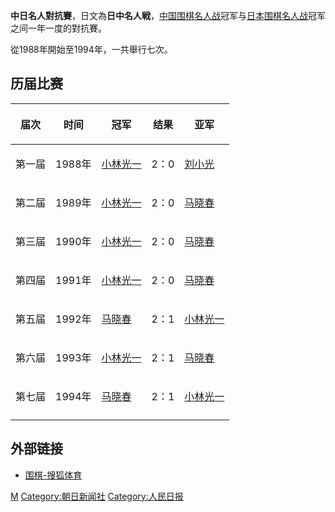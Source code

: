 '''中日名人對抗賽'''，日文為'''日中名人戦'''，[[中国围棋名人战|中国围棋名人战]]冠军与[[日本围棋名人战|日本围棋名人战]]冠军之间一年一度的對抗賽。

從1988年開始至1994年，一共舉行七次。

== 历届比赛 ==
{|  class="wikitable"
!届次||时间||冠军||结果||亚军
|-
|第一届
|1988年
|{{flagicon|Japan}} [[小林光一|小林光一]]
|2：0
|{{flagicon|China}} [[刘小光|刘小光]]
|-
|第二届
|1989年
|{{flagicon|Japan}} [[小林光一|小林光一]]
|2：0
|{{flagicon|China}} [[马晓春|马晓春]]
|-
|第三届
|1990年
|{{flagicon|Japan}} [[小林光一|小林光一]]
|2：0
|{{flagicon|China}} [[马晓春|马晓春]]
|-
|第四届
|1991年
|{{flagicon|Japan}} [[小林光一|小林光一]]
|2：0
|{{flagicon|China}} [[马晓春|马晓春]]
|-
|第五届
|1992年
|{{flagicon|China}} [[马晓春|马晓春]]
|2：1
|{{flagicon|Japan}} [[小林光一|小林光一]]
|-
|第六届
|1993年
|{{flagicon|Japan}} [[小林光一|小林光一]]
|2：1
|{{flagicon|China}} [[马晓春|马晓春]]
|-
|第七届
|1994年
|{{flagicon|China}} [[马晓春|马晓春]]
|2：1
|{{flagicon|Japan}} [[小林光一|小林光一]]
|-
|}

== 外部链接 ==
*[https://web.archive.org/web/20120512201458/http://weiqi.sports.sohu.com/qipu/QipuMain.asp?Do=Lanmu&LanmuID=130 围棋-搜狐体育]

{{围棋世界赛事}}

[[Category:国际围棋比赛|M]]
[[Category:朝日新闻社|Category:朝日新闻社]]
[[Category:人民日报|Category:人民日报]]